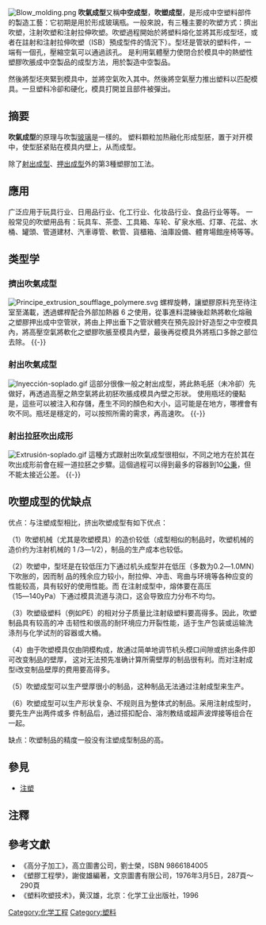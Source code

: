 {{Expert-subject|time=2015-12-14T03:34:48+00:00}}
{{noteTA
|1=zh-cn:注塑;zh-hk:注塑;zh-tw:射出;
|2=zh-cn:塑料;zh-hk:塑料;zh-tw:塑膠;
}}

[[File:Blow_molding.png|thumb]]
'''吹氣成型'''又稱'''中空成型'''，'''吹塑成型'''，是形成中空塑料部件的製造工藝：它初期是用於形成玻璃瓶。一般來說，有三種主要的吹塑方式：擠出吹塑，注射吹塑和注射拉伸吹塑。吹塑過程開始於將塑料熔化並將其形成型坯，或者在註射和注射拉伸吹塑（ISB）預成型件的情況下）。型坯是管狀的塑料件，一端有一個孔，壓縮空氣可以通過該孔。 是利用氣體壓力使閉合於模具中的熱塑性塑膠吹脹成中空製品的成型方法，用於製造中空製品。

然後將型坯夾緊到模具中，並將空氣吹入其中。然後將空氣壓力推出塑料以匹配模具。一旦塑料冷卻和硬化，模具打開並且部件被彈出。

== 摘要 ==
'''吹氣成型'''的原理与吹製[[玻璃|玻璃]]是一樣的。 塑料顆粒加热融化形成型胚，置于对开模中，使型胚紧贴在模具内壁上，从而成型。

除了[[射出成型|射出成型]]、[[押出成型|押出成型]]外的第3種塑膠加工法。

== 應用 ==

广泛应用于玩具行业、日用品行业、化工行业、化妆品行业、食品行业等等。
一般常见的吹塑用品有：玩具车、茶壶、工具箱、车轮、矿泉水瓶、灯罩、花盆、水桶、罐頭、管道建材、汽車導管、軟管、貨櫃箱、油庫設備、體育場館座椅等等。

== 类型学 ==

=== 擠出吹氣成型 ===
[[File:Principe_extrusion_soufflage_polymere.svg|thumb]]
螺桿旋轉，讓塑膠原料充至待注室至滿載，透過螺桿配合外部加熱器 6 之使用，從事進料混練後趁熱將軟化熔融之塑膠押出成中空管狀，將由上押出垂下之管狀體夾在預先設計好造型之中空模具內，將高壓空氣將軟化之塑膠吹脹至模具內壁，最後再從模具外將瓶口多餘之部位去除。
{{-}}

=== 射出吹氣成型 ===
[[File:Inyección-soplado.gif|thumb]]
這部分很像一般之射出成型，將此熱毛胚（未冷卻）先做好，再透過高壓之熱空氣將此初胚吹脹成模具內壁之形狀。
使用瓶坯的優點是，這些​​可以被注入和存儲，產生不同的顏色和大小，這可能是在地方，哪裡會有吹不同。瓶坯是穩定的，可以按照所需的需求，再高速吹。
{{-}}

=== 射出拉胚吹出成形 ===
[[File:Extrusión-soplado.gif|thumb]]
這種方式跟射出吹氣成型很相似，不同之地方在於其在吹出成形前會在經一道拉胚之步驟。這個過程可以得到最多的容器到10[[公秉|公秉]]，但不能太接近公差。
{{-}}

== 吹塑成型的优缺点==

优点：与注塑成型相比，挤出吹塑成型有如下优点：

（1）吹塑机械（尤其是吹塑模具）的造价较低（成型相似的制品时，吹塑机械的造价约为注射机械的
1 /3―1/2），制品的生产成本也较低。

（2）吹塑中，型坯是在较低压力下通过机头成型并在低压（多数为0.2―1.0MN）下吹胀的，因而制
品的残余应力较小，耐拉伸、冲击、弯曲与环境等各种应变的性能较高，具有较好的使用性能。而
在注射成型中，熔体要在高压（15―140yPa）下通过模具流道与浇口，这会导致应力分布不均匀。

（3）吹塑级塑料（例如PE）的相对分子质量比注射级塑料要高得多。因此，吹塑制品具有较高的冲
击韧性和很高的耐环境应力开裂性能，适于生产包装或运输洗涤剂与化学试剂的容器或大桶。

（4）由于吹塑模具仅由阴模构成，故通过简单地调节机头模口间隙或挤出条件即可改变制品的壁厚，
这对无法预先准确计算所需壁厚的制品很有利。而对注射成型i改变制品壁厚的费用要高得多。

（5）吹塑成型可以生产壁厚很小的制品，这种制品无法通过注射成型来生产。

（6）吹塑成型可以生产形状复杂、不规则且为整体式的制品。采用注射成型时，要先生产出两件或多
件制品后，通过搭扣配合、溶剂教结或超声波焊接等组合在一起。

缺点：吹塑制品的精度一般没有注塑成型制品的高。

== 參見 ==
{{commons category|Blow molding}}
* [[注塑|注塑]]

== 注釋 ==
{{Reflist|2}}

== 參考文獻 ==
<!--參考文獻腳注，請使用 <ref group="參"> </ref> -->
<div class="references-small">
<references group="參" />
</div>

*《高分子加工》，高立圖書公司，劉士榮，ISBN 9866184005
*《塑膠工程學》，謝俊雄編著，文京圖書有限公司，1976年3月5日，287頁～290頁
*《塑料吹塑技术》，黄汉雄，北京：化学工业出版社，1996

{{Authority control}}

[[Category:化学工程|Category:化学工程]]
[[Category:塑料|Category:塑料]]